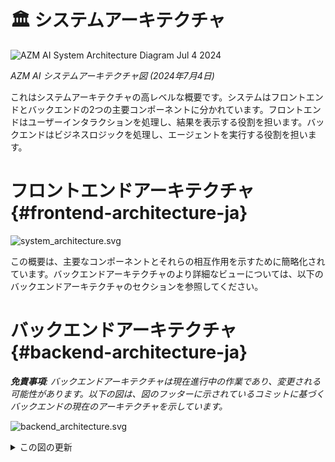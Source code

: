 # 🏛️ システムアーキテクチャ

<div style={{ textAlign: 'center' }}>
  <img src="https://github.com/All-Hands-AI/AZM AI/assets/16201837/97d747e3-29d8-4ccb-8d34-6ad1adb17f38" alt="AZM AI System Architecture Diagram Jul 4 2024" />
  <p><em>AZM AI システムアーキテクチャ図 (2024年7月4日)</em></p>
</div>

これはシステムアーキテクチャの高レベルな概要です。システムはフロントエンドとバックエンドの2つの主要コンポーネントに分かれています。フロントエンドはユーザーインタラクションを処理し、結果を表示する役割を担います。バックエンドはビジネスロジックを処理し、エージェントを実行する役割を担います。

# フロントエンドアーキテクチャ {#frontend-architecture-ja}

![system_architecture.svg](/img/system_architecture.svg)

この概要は、主要なコンポーネントとそれらの相互作用を示すために簡略化されています。バックエンドアーキテクチャのより詳細なビューについては、以下のバックエンドアーキテクチャのセクションを参照してください。

# バックエンドアーキテクチャ {#backend-architecture-ja}

_**免責事項**: バックエンドアーキテクチャは現在進行中の作業であり、変更される可能性があります。以下の図は、図のフッターに示されているコミットに基づくバックエンドの現在のアーキテクチャを示しています。_

![backend_architecture.svg](/img/backend_architecture.svg)

<details>
  <summary>この図の更新</summary>
  <div>
    バックエンドアーキテクチャ図の生成は部分的に自動化されています。
    この図は、py2pumlツールを使用してコード内の型ヒントから生成されます。
    その後、図は手動でレビュー、調整され、PNGとSVGにエクスポートされます。

    ## 前提条件

    - azm_aiが実行可能なPython環境
    (リポジトリのルートにあるREADME.mdファイルの指示に従って)
    - [py2puml](https://github.com/lucsorel/py2puml)がインストールされていること

## 手順

1.  リポジトリのルートから以下のコマンドを実行して、図を自動生成します:
    `py2puml azm_ai azm_ai > docs/architecture/backend_architecture.puml`

2.  生成されたファイルをPlantUMLエディタで開きます。例えば、PlantUML拡張機能を使用したVisual Studio Codeや[PlantText](https://www.planttext.com/)など。

3.  生成されたPUMLをレビューし、図に必要な調整を行います(欠落部分の追加、ミスの修正、位置の改善など)。
    _py2pumlは、コード内の型ヒントに基づいて図を作成するため、型ヒントが欠落していたり正しくない場合、図が不完全または不正確になることがあります。_

4.  新旧の図の差分をレビューし、変更が正しいかどうかを手動で確認します。
    _過去に図に手動で追加され、現在も関連性のある部分を削除しないように注意してください。_

5.  図のフッターに、図の生成に使用されたコミットのコミットハッシュを追加します。

6.  図をPNGとSVGファイルとしてエクスポートし、`docs/architecture`ディレクトリ内の既存の図を置き換えます。これは(例えば[PlantText](https://www.planttext.com/))で行うことができます。

  </div>
</details>
